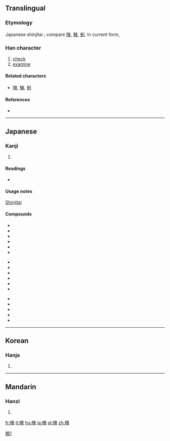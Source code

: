 {{also|檢|检}}
==Translingual==
{{ja-forms|検|[[检]]|[[檢]]}}

===Etymology===
Japanese shinjitai {{Han simp|檢|f=僉|t=㑒}}; compare [[険]], [[験]], [[剣]]. In current form, {{Han compound|木|㑒}}

===Han character===
{{Han char|rn=75|rad=木|as=08|sn=12|four=|canj=木人一人 (DOMO), X木人一人 (XDOMO)|ids=⿰[[木]][[㑒]]}}

# [[check]]
# [[examine]]

====Related characters====
* [[険]], [[験]], [[剣]]

====References====
* {{Han ref|kx=0537.131|dkj=15065|hdz=21235.031|uh=691C|ud=26908}}

----

==Japanese==

===Kanji===
{{ja-kanji|grade=5|rs=木08}}

# {{defn|lang=ja|sort=木08}}

====Readings====
* {{ja-readings|on=[[けん]] (ken)|kun=[[しらべる]] (shiraberu)}}

====Usage notes====
[[shinjitai|Shinjitai]]

====Compounds====
{{top3}}
*{{l|ja|sc=Jpan|検案|tr=けんあん, ken'an}}
*{{l|ja|sc=Jpan|検印|tr=けんいん, ken'in}}
*{{l|ja|sc=Jpan|検疫|tr=けんえき, ken'eki}}
*{{l|ja|sc=Jpan|検閲|tr=けんえつ, ken'etsu}}
*{{l|ja|sc=Jpan|検挙|tr=けんきょ, kenkyo}}
*{{l|ja|sc=Jpan|検査|tr=けんさ, kensa}}
{{mid3}}
*{{l|ja|sc=Jpan|検索|tr=けんさく, kensaku}}
*{{l|ja|sc=Jpan|検察|tr=けんさつ, kensatsu}}
*{{l|ja|sc=Jpan|検視|tr=けんし, kenshi}}
*{{l|ja|sc=Jpan|検死|tr=けんし, kenshi}}
*{{l|ja|sc=Jpan|検使|tr=けんし, kenshi}}
*{{l|ja|sc=Jpan|検事|tr=けんじ, kenji}}
{{mid3}}
*{{l|ja|sc=Jpan|検証|tr=けんしょう, kenshō}}
*{{l|ja|sc=Jpan|検正|tr=けんしょう, kenshō}}
*{{l|ja|sc=Jpan|検定|tr=けんてい, kentei}}
*{{l|ja|sc=Jpan|検討|tr=けんとう, kentō}}
*{{l|ja|sc=Jpan|検品|tr=けんぴん, kenpin}}
{{bottom}}

----

==Korean==

===Hanja===
{{ko-hanja|hangeul=검|eumhun=|rv=geom|mr=kŏm|y=kem}}

# {{defn|lang=ko|sort=木08}}

----

==Mandarin==

===Hanzi===
{{cmn-hanzi|pin=[[jiǎn]] ([[jian3]])|wg=chien<sup>3</sup>}}

# {{defn|lang=cmn|sort=木08}}

[[Category:CJKV characters simplified differently in Japan and China|檢1]]

[[fr:検]]
[[it:検]]
[[hu:検]]
[[ja:検]]
[[pl:検]]
[[zh:検]]